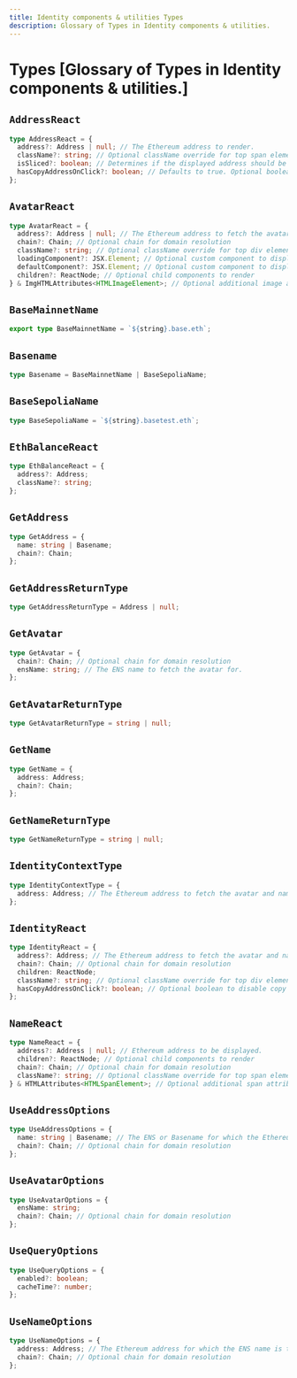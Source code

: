 ```yaml
---
title: Identity components & utilities Types
description: Glossary of Types in Identity components & utilities.
---
```


# Types [Glossary of Types in Identity components & utilities.]

## `AddressReact`

```ts
type AddressReact = {
  address?: Address | null; // The Ethereum address to render.
  className?: string; // Optional className override for top span element.
  isSliced?: boolean; // Determines if the displayed address should be sliced.
  hasCopyAddressOnClick?: boolean; // Defaults to true. Optional boolean to disable copy address on click functionality.
};
```

## `AvatarReact`

```ts
type AvatarReact = {
  address?: Address | null; // The Ethereum address to fetch the avatar for.
  chain?: Chain; // Optional chain for domain resolution
  className?: string; // Optional className override for top div element.
  loadingComponent?: JSX.Element; // Optional custom component to display while the avatar data is loading.
  defaultComponent?: JSX.Element; // Optional custom component to display when no ENS name or avatar is available.
  children?: ReactNode; // Optional child components to render
} & ImgHTMLAttributes<HTMLImageElement>; // Optional additional image attributes to apply to the avatar.
```

## `BaseMainnetName`

```ts
export type BaseMainnetName = `${string}.base.eth`;
```

## `Basename`

```ts
type Basename = BaseMainnetName | BaseSepoliaName;
```

## `BaseSepoliaName`

```ts
type BaseSepoliaName = `${string}.basetest.eth`;
```

## `EthBalanceReact`

```ts
type EthBalanceReact = {
  address?: Address;
  className?: string;
};
```

## `GetAddress`

```ts
type GetAddress = {
  name: string | Basename;
  chain?: Chain;
};
```

## `GetAddressReturnType`

```ts
type GetAddressReturnType = Address | null;
```

## `GetAvatar`

```ts
type GetAvatar = {
  chain?: Chain; // Optional chain for domain resolution
  ensName: string; // The ENS name to fetch the avatar for.
};
```

## `GetAvatarReturnType`

```ts
type GetAvatarReturnType = string | null;
```

## `GetName`

```ts
type GetName = {
  address: Address;
  chain?: Chain;
};
```

## `GetNameReturnType`

```ts
type GetNameReturnType = string | null;
```

## `IdentityContextType`

```ts
type IdentityContextType = {
  address: Address; // The Ethereum address to fetch the avatar and name for.
};
```

## `IdentityReact`

```ts
type IdentityReact = {
  address?: Address; // The Ethereum address to fetch the avatar and name for.
  chain?: Chain; // Optional chain for domain resolution
  children: ReactNode;
  className?: string; // Optional className override for top div element.
  hasCopyAddressOnClick?: boolean; // Optional boolean to disable copy address on click functionality.
};
```

## `NameReact`

```ts
type NameReact = {
  address?: Address | null; // Ethereum address to be displayed.
  children?: ReactNode; // Optional child components to render
  chain?: Chain; // Optional chain for domain resolution
  className?: string; // Optional className override for top span element.
} & HTMLAttributes<HTMLSpanElement>; // Optional additional span attributes to apply to the name.
```

## `UseAddressOptions`

```ts
type UseAddressOptions = {
  name: string | Basename; // The ENS or Basename for which the Ethereum address is to be fetched
  chain?: Chain; // Optional chain for domain resolution
};
```

## `UseAvatarOptions`

```ts
type UseAvatarOptions = {
  ensName: string;
  chain?: Chain; // Optional chain for domain resolution
};
```

## `UseQueryOptions`

```ts
type UseQueryOptions = {
  enabled?: boolean;
  cacheTime?: number;
};
```

## `UseNameOptions`

```ts
type UseNameOptions = {
  address: Address; // The Ethereum address for which the ENS name is to be fetched.
  chain?: Chain; // Optional chain for domain resolution
};
```
